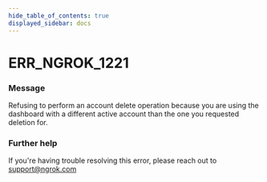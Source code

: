 ```yaml
---
hide_table_of_contents: true
displayed_sidebar: docs
---
```



# ERR_NGROK_1221

### Message

Refusing to perform an account delete operation because you are using the dashboard with a different active account than the one you requested deletion for.

<ErrorDetails error="err_ngrok_1221" />

### Further help

If you're having trouble resolving this error, please reach out to [support@ngrok.com](mailto:support@ngrok.com?subject=Help%20with%20ERR_NGROK_1221)

